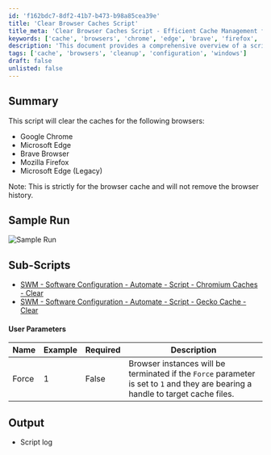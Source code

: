 ```yaml
---
id: 'f162bdc7-8df2-41b7-b473-b98a85cea39e'
title: 'Clear Browser Caches Script'
title_meta: 'Clear Browser Caches Script - Efficient Cache Management for Multiple Browsers'
keywords: ['cache', 'browsers', 'chrome', 'edge', 'brave', 'firefox', 'cleanup']
description: 'This document provides a comprehensive overview of a script designed to clear the caches for various web browsers including Google Chrome, Microsoft Edge, Brave Browser, and Mozilla Firefox. It details how the script operates, user parameters, and links to related sub-scripts, ensuring efficient cache management without affecting browser history.'
tags: ['cache', 'browsers', 'cleanup', 'configuration', 'windows']
draft: false
unlisted: false
---
```

## Summary

This script will clear the caches for the following browsers:

- Google Chrome
- Microsoft Edge
- Brave Browser
- Mozilla Firefox
- Microsoft Edge (Legacy)

Note: This is strictly for the browser cache and will not remove the browser history.

## Sample Run

![Sample Run](../../../static/img/Clear-Browser-Caches/image_1.png)

## Sub-Scripts

- [SWM - Software Configuration - Automate - Script - Chromium Caches - Clear](https://proval.itglue.com/DOC-5078775-10733548)
- [SWM - Software Configuration - Automate - Script - Gecko Cache - Clear](https://proval.itglue.com/DOC-5078775-11076442)

#### User Parameters

| Name   | Example | Required | Description                                                                                                                                                  |
|--------|---------|----------|--------------------------------------------------------------------------------------------------------------------------------------------------------------|
| Force  | 1       | False    | Browser instances will be terminated if the `Force` parameter is set to `1` and they are bearing a handle to target cache files.                           |

## Output

- Script log











